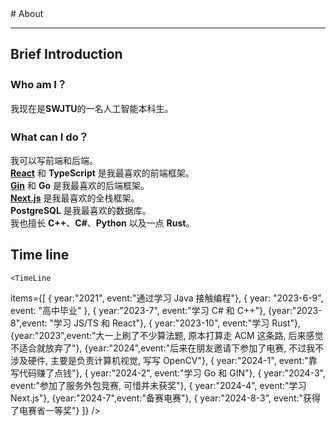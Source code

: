 
<BaseLayout title="About">
  <BaseCard title="About">
# About

---

## Brief Introduction

### Who am I？

我现在是**SWJTU**的一名人工智能本科生。

### What can I do？

我可以写前端和后端。<br/>
**[React](https://react.dev/)** 和 **TypeScript** 是我最喜欢的前端框架。<br/>
**[Gin](https://gin-gonic.com/)** 和 **Go** 是我最喜欢的后端框架。<br/>
**[Next.js](https://nextjs.org/)** 是我最喜欢的全栈框架。<br/>
**PostgreSQL** 是我最喜欢的数据库。<br/>
我也擅长 **C++**、**C#**、**Python** 以及一点 **Rust**。<br/>

## Time line

    <TimeLine

items={[
{ year:"2021", event:"通过学习 Java 接触编程"},
{ year: "2023-6-9", event: "高中毕业" },
{ year:"2023-7", event:"学习 C# 和 C++"},
{year:"2023-8",event: "学习 JS/TS 和 React"},
{ year:"2023-10", event:"学习 Rust"},
{year:"2023",event:"大一上刷了不少算法题, 原本打算走 ACM 这条路, 后来感觉不适合就放弃了"},
{year:"2024",event:"后来在朋友邀请下参加了电赛, 不过我不涉及硬件, 主要是负责计算机视觉, 写写 OpenCV"},
{ year:"2024-1", event:"靠写代码赚了点钱"},
{ year:"2024-2", event:"学习 Go 和 GIN"},
{ year:"2024-3", event:"参加了服务外包竞赛, 可惜并未获奖"},
{ year:"2024-4", event:"学习 Next.js"},
{year:"2024-7",event:"备赛电赛"},
{ year:"2024-8-3", event:"获得了电赛省一等奖"}
]}
/>

  </BaseCard>
</BaseLayout>
